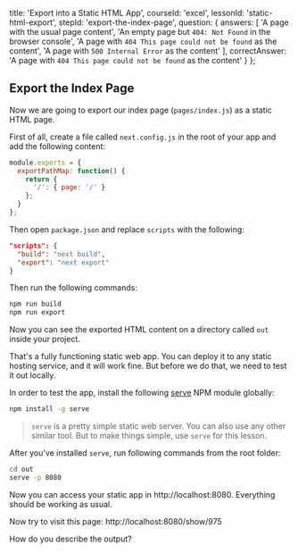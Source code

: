 
  title: 'Export into a Static HTML App',
  courseId: 'excel',
  lessonId: 'static-html-export',
  stepId: 'export-the-index-page',
  question: {
    answers: [
      'A page with the usual page content',
      'An empty page but `404: Not Found` in the browser console',
      'A page with `404 This page could not be found` as the content',
      'A page with `500 Internal Error` as the content'
    ],
    correctAnswer: 'A page with `404 This page could not be found` as the content'
  }
};

## Export the Index Page

Now we are going to export our index page (`pages/index.js`) as a static HTML page.

First of all, create a file called `next.config.js` in the root of your app and add the following content:

```js
module.exports = {
  exportPathMap: function() {
    return {
      '/': { page: '/' }
    };
  }
};
```

Then open `package.json` and replace `scripts` with the following:

```json
"scripts": {
  "build": "next build",
  "export": "next export"
}
```

Then run the following commands:

```bash
npm run build
npm run export
```

Now you can see the exported HTML content on a directory called `out` inside your project.

That's a fully functioning static web app. You can deploy it to any static hosting service, and it will work fine.
But before we do that, we need to test it out locally.

In order to test the app, install the following [serve](https://www.npmjs.com/package/serve) NPM module globally:

```bash
npm install -g serve
```

> `serve` is a pretty simple static web server. You can also use any other similar tool.
> But to make things simple, use `serve` for this lesson.

After you've installed `serve`, run following commands from the root folder:

```bash
cd out
serve -p 8080
```

Now you can access your static app in http://localhost:8080.
Everything should be working as usual.

Now try to visit this page: http://localhost:8080/show/975

How do you describe the output?

